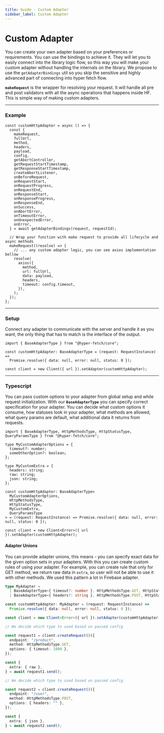 ```yaml
---
title: Guide - Custom Adapter
sidebar_label: Custom Adapter
---
```


# Custom Adapter

You can create your own adapter based on your preferences or requirements. You can use the bindings to achieve it. They
will let you to easily connect into the library logic flow, so this way you will make your custom adapter without
handling the internals on the library. We propose to use the `getAdapterBindings` util so you skip the sensitive and
highly advanced part of connecting into hyper fetch flow.

**`makeRequest`** is the wrapper for resolving your request. It will handle all pre and post validators with all the
async operations that happens inside HF. This is simple way of making custom adapters.

---

### Example

```tsx
const customHttpAdapter = async () => {
  const {
    makeRequest,
    fullUrl,
    method,
    headers,
    payload,
    config,
    getAbortController,
    getRequestStartTimestamp,
    getResponseStartTimestamp,
    createAbortListener,
    onBeforeRequest,
    onRequestStart,
    onRequestProgress,
    onRequestEnd,
    onResponseStart,
    onResponseProgress,
    onResponseEnd,
    onSuccess,
    onAbortError,
    onTimeoutError,
    onUnexpectedError,
    onError,
  } = await getAdapterBindings(request, requestId);

  // Wrap your function with make request to provide all lifecycle and async methods
  makeRequest((resolve) => {
    // ... any custom adapter logic, you can see axios implementation bellow
    resolve(
      axios({
        method,
        url: fullUrl,
        data: payload,
        headers,
        timeout: config.timeout,
      }),
    );
  });
};
```

---

### Setup

Connect any adapter to communicate with the server and handle it as you want, the only thing that has to match is the
interface of the output.

```tsx
import { BaseAdapterType } from "@hyper-fetch/core";

const customHttpAdapter: BaseAdapterType = (request: RequestInstance) =>
  Promise.resolve({ data: null, error: null, status: 0 });

const client = new Client({ url }).setAdapter(customHttpAdapter);
```

---

### Typescript

You can pass custom options to your adapter from global setup and while request initialization. With our
**`BaseAdapterType`** you can specify correct specification for your adapter. You can decide what custom options it
consume, how statuses look in your adapter, what methods are allowed, what query params are default, what additional
data it returns from requests.

```tsx
import { BaseAdapterType, HttpMethodsType, HttpStatusType, QueryParamsType } from "@hyper-fetch/core";

type MyCustomAdapterOptions = {
  timeout?: number;
  someOtherOption?: boolean;
};

type MyCustomExtra = {
  headers: string;
  raw: string;
  json: string;
};

const customHttpAdapter: BaseAdapterType<
  MyCustomAdapterOptions,
  HttpMethodsType,
  HttpStatusType,
  MyCustomExtra,
  QueryParamsType
> = (request: RequestInstance) => Promise.resolve({ data: null, error: null, status: 0 });

const client = new Client<Error>({ url }).setAdapter(customHttpAdapter);
```

#### Adapter Unions

You can provide adapter unions, this means - you can specify exact data for the given option sets in your adapters. With
this you can create custom rules of using your adapter. For example, you can create rule that only for GET method, we
return raw data in `extra`, so user will not be able to use it with other methods. We used this pattern a lot in
Firebase adapter.

```ts
type MyAdapter =
  | BaseAdapterType<{ timeout?: number }, HttpMethodsType.GET, HttpStatusType, { raw: string }, QueryParamsType>
  | BaseAdapterType<{ headers?: string }, HttpMethodsType.POST, HttpStatusType, { json: string }, QueryParamsType>;

const customHttpAdapter: MyAdapter = (request: RequestInstance) =>
  Promise.resolve({ data: null, error: null, status: 0 });

const client = new Client<Error>({ url }).setAdapter(customHttpAdapter);

// We decide which type to used based on passed config

const request1 = client.createRequest()({
  endpoint: "/product",
  method: HttpMethodsType.GET,
  options: { timeout: 1000 },
});

const {
  extra: { raw },
} = await request1.send();

// We decide which type to used based on passed config

const request2 = client.createRequest()({
  endpoint: "/user",
  method: HttpMethodsType.POST,
  options: { headers: "" },
});

const {
  extra: { json },
} = await request2.send();
```
